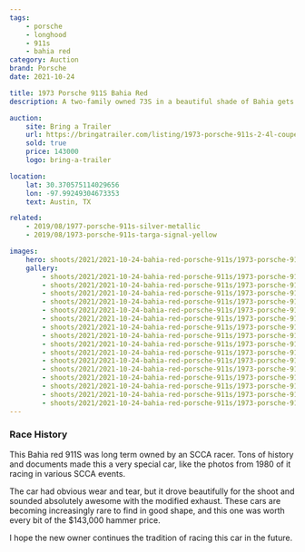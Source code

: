 ```yaml
---
tags:
    - porsche
    - longhood
    - 911s
    - bahia red
category: Auction
brand: Porsche
date: 2021-10-24

title: 1973 Porsche 911S Bahia Red
description: A two-family owned 73S in a beautiful shade of Bahia gets listed on Bring a Trailer and sells for $143,000!

auction:
    site: Bring a Trailer
    url: https://bringatrailer.com/listing/1973-porsche-911s-2-4l-coupe-6/
    sold: true
    price: 143000
    logo: bring-a-trailer

location:
    lat: 30.370575114029656
    lon: -97.99249304673353
    text: Austin, TX

related:
    - 2019/08/1977-porsche-911s-silver-metallic
    - 2019/08/1973-porsche-911s-targa-signal-yellow

images:
    hero: shoots/2021/2021-10-24-bahia-red-porsche-911s/1973-porsche-911s-bahia-red_001.jpg
    gallery:
        - shoots/2021/2021-10-24-bahia-red-porsche-911s/1973-porsche-911s-bahia-red_001.jpg
        - shoots/2021/2021-10-24-bahia-red-porsche-911s/1973-porsche-911s-bahia-red_002.jpg
        - shoots/2021/2021-10-24-bahia-red-porsche-911s/1973-porsche-911s-bahia-red_003.jpg
        - shoots/2021/2021-10-24-bahia-red-porsche-911s/1973-porsche-911s-bahia-red_004.jpg
        - shoots/2021/2021-10-24-bahia-red-porsche-911s/1973-porsche-911s-bahia-red_005.jpg
        - shoots/2021/2021-10-24-bahia-red-porsche-911s/1973-porsche-911s-bahia-red_006.jpg
        - shoots/2021/2021-10-24-bahia-red-porsche-911s/1973-porsche-911s-bahia-red_007.jpg
        - shoots/2021/2021-10-24-bahia-red-porsche-911s/1973-porsche-911s-bahia-red_008.jpg
        - shoots/2021/2021-10-24-bahia-red-porsche-911s/1973-porsche-911s-bahia-red_009.jpg
        - shoots/2021/2021-10-24-bahia-red-porsche-911s/1973-porsche-911s-bahia-red_010.jpg
        - shoots/2021/2021-10-24-bahia-red-porsche-911s/1973-porsche-911s-bahia-red_011.jpg
        - shoots/2021/2021-10-24-bahia-red-porsche-911s/1973-porsche-911s-bahia-red_012.jpg
        - shoots/2021/2021-10-24-bahia-red-porsche-911s/1973-porsche-911s-bahia-red_013.jpg
        - shoots/2021/2021-10-24-bahia-red-porsche-911s/1973-porsche-911s-bahia-red_014.jpg
        - shoots/2021/2021-10-24-bahia-red-porsche-911s/1973-porsche-911s-bahia-red_015.jpg
        - shoots/2021/2021-10-24-bahia-red-porsche-911s/1973-porsche-911s-bahia-red_016.jpg
---
```


### Race History

This Bahia red 911S was long term owned by an SCCA racer. Tons of history and documents made this a very special car, like the photos from 1980 of it racing in various SCCA events.

The car had obvious wear and tear, but it drove beautifully for the shoot and sounded absolutely awesome with the modified exhaust. These cars are becoming increasingly rare to find in good shape, and this one was worth every bit of the $143,000 hammer price.

I hope the new owner continues the tradition of racing this car in the future.
